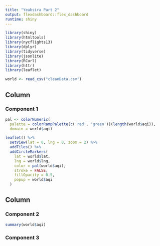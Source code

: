 ---
title: "Yeabsira Part 2"
output: flexdashboard::flex_dashboard
runtime: shiny
---

```{r}
library(shiny)
library(htmltools)
library(nycflights13)
library(dplyr)
library(tidyverse)
library(jsonlite)
library(RCurl)
library(httr)
library(leaflet)
```

```{r}
world <- read_csv("cleanData.csv")
```

Column {data-width=600}
-------------------------------------
    
### Component 1
    
```{r}

pal <- colorNumeric(
  palette = colorRampPalette(c('red', 'green'))(length(world$aqi)), 
  domain = world$aqi)

leaflet() %>%
  setView(lat = 0, lng = 0, zoom = 2) %>% 
  addTiles() %>%
  addCircleMarkers(
    lat = world$lat,
    lng = world$lng,
    color = pal(world$aqi),
    stroke = FALSE, 
    fillOpacity = 0.5,
    popup = world$aqi
  )

```
   
Column {data-width=200}
-------------------------------------
   
### Component 2

```{r}
summary(world$aqi)
```   
 
### Component 3
    
```{r}

```

